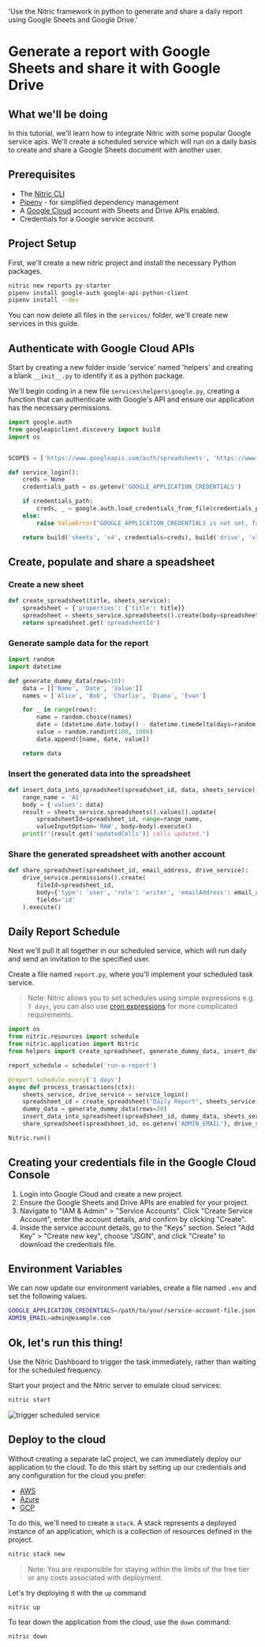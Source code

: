   'Use the Nitric framework in python to generate and share a daily report using Google Sheets and Google Drive.'

# Generate a report with Google Sheets and share it with Google Drive

## What we'll be doing

In this tutorial, we'll learn how to integrate Nitric with some popular Google service apis.
We'll create a scheduled service which will run on a daily basis to create and share a Google Sheets document with another user.

## Prerequisites

- The [Nitric CLI](/guides/getting-started/installation)
- [Pipenv](https://pypi.org/project/pipenv/) - for simplified dependency management
- A [Google Cloud](https://cloud.google.com) account with Sheets and Drive APIs enabled.
- Credentials for a Google service account.

## Project Setup

First, we'll create a new nitric project and install the necessary Python packages.

```bash
nitric new reports py-starter
pipenv install google-auth google-api-python-client
pipenv install --dev
```

You can now delete all files in the `services/` folder, we'll create new services in this guide.

## Authenticate with Google Cloud APIs

Start by creating a new folder inside 'service' named 'helpers' and creating a blank `__init__.py` to identify it as a python package.

We'll begin coding in a new file `services\helpers\google.py`, creating a function that can authenticate with Google's API and ensure our application has the necessary permissions.

```python
import google.auth
from googleapiclient.discovery import build
import os


SCOPES = ['https://www.googleapis.com/auth/spreadsheets', 'https://www.googleapis.com/auth/drive']

def service_login():
    creds = None
    credentials_path = os.getenv('GOOGLE_APPLICATION_CREDENTIALS')

    if credentials_path:
        creds, _ = google.auth.load_credentials_from_file(credentials_path, SCOPES)
    else:
        raise ValueError("GOOGLE_APPLICATION_CREDENTIALS is not set, failed to load credentials")

    return build('sheets', 'v4', credentials=creds), build('drive', 'v3', credentials=creds)
```

## Create, populate and share a speadsheet

### Create a new sheet

```python
def create_spreadsheet(title, sheets_service):
    spreadsheet = {'properties': {'title': title}}
    spreadsheet = sheets_service.spreadsheets().create(body=spreadsheet, fields='spreadsheetId').execute()
    return spreadsheet.get('spreadsheetId')
```

### Generate sample data for the report

```python
import random
import datetime

def generate_dummy_data(rows=10):
    data = [['Name', 'Date', 'Value']]
    names = ['Alice', 'Bob', 'Charlie', 'Diana', 'Evan']

    for _ in range(rows):
        name = random.choice(names)
        date = (datetime.date.today() - datetime.timedelta(days=random.randint(0, 365))).isoformat()
        value = random.randint(100, 1000)
        data.append([name, date, value])

    return data
```

### Insert the generated data into the spreadsheet

```python
def insert_data_into_spreadsheet(spreadsheet_id, data, sheets_service):
    range_name = 'A1'
    body = {'values': data}
    result = sheets_service.spreadsheets().values().update(
        spreadsheetId=spreadsheet_id, range=range_name,
        valueInputOption='RAW', body=body).execute()
    print(f"{result.get('updatedCells')} cells updated.")
```

### Share the generated spreadsheet with another account

```python
def share_spreadsheet(spreadsheet_id, email_address, drive_service):
    drive_service.permissions().create(
        fileId=spreadsheet_id,
        body={'type': 'user', 'role': 'writer', 'emailAddress': email_address},
        fields='id'
    ).execute()
```

## Daily Report Schedule

Next we'll pull it all together in our scheduled service, which will run daily and send an invitation to the specified user.

Create a file named `report.py`, where you'll implement your scheduled task service.

> Note: Nitric allows you to set schedules using simple expressions e.g. `7 days`, you can also use [cron expressions](/schedules#using-cron) for more complicated requirements.

```python
import os
from nitric.resources import schedule
from nitric.application import Nitric
from helpers import create_spreadsheet, generate_dummy_data, insert_data_into_spreadsheet, service_login, share_spreadsheet

report_schedule = schedule('run-a-report')

@report_schedule.every('1 days')
async def process_transactions(ctx):
    sheets_service, drive_service = service_login()
    spreadsheet_id = create_spreadsheet("Daily Report", sheets_service)
    dummy_data = generate_dummy_data(rows=20)
    insert_data_into_spreadsheet(spreadsheet_id, dummy_data, sheets_service)
    share_spreadsheet(spreadsheet_id, os.getenv('ADMIN_EMAIL'), drive_service)

Nitric.run()
```

## Creating your credentials file in the Google Cloud Console

1. Login into Google Cloud and create a new project.
2. Ensure the Google Sheets and Drive APIs are enabled for your project.
3. Navigate to "IAM & Admin" > "Service Accounts".
   Click "Create Service Account", enter the account details, and confirm by clicking "Create".
4. Inside the service account details, go to the "Keys" section.
   Select "Add Key" > "Create new key", choose "JSON", and click "Create" to download the credentials file.

## Environment Variables

We can now update our environment variables, create a file named `.env` and set the following values.

```bash
GOOGLE_APPLICATION_CREDENTIALS=/path/to/your/service-account-file.json
ADMIN_EMAIL=admin@example.com
```

## Ok, let's run this thing!

Use the Nitric Dashboard to trigger the task immediately, rather than waiting for the scheduled frequency.

Start your project and the Nitric server to emulate cloud services:

```bash
nitric start
```

![trigger scheduled service](/docs/images/guides/scheduled-report/trigger.png)

## Deploy to the cloud

Without creating a separate IaC project, we can immediately deploy our application to the cloud. To do this start by setting up our credentials and any configuration for the cloud you prefer:

- [AWS](/reference/providers/aws)
- [Azure](/reference/providers/azure)
- [GCP](/reference/providers/gcp)

To do this, we'll need to create a `stack`. A stack represents a deployed instance of an application, which is a collection of resources defined in the project.

```bash
nitric stack new
```

> Note: You are responsible for staying within the limits of the free tier or any costs associated with deployment.

Let's try deploying it with the `up` command

```bash
nitric up
```

To tear down the application from the cloud, use the `down` command:

```bash
nitric down
```
